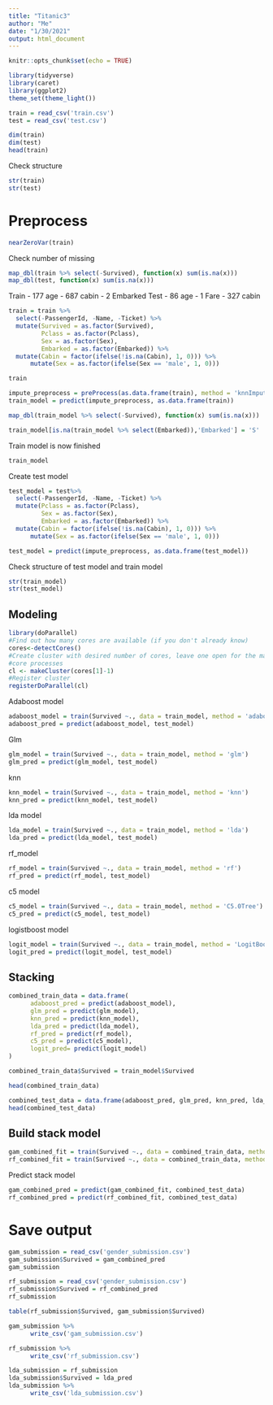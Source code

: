 ```yaml
---
title: "Titanic3"
author: "Me"
date: "1/30/2021"
output: html_document
---
```


```r
knitr::opts_chunk$set(echo = TRUE)
```

```r
library(tidyverse)
library(caret)
library(ggplot2)
theme_set(theme_light())
```


```r
train = read_csv('train.csv')
test = read_csv('test.csv')

dim(train)
dim(test)
head(train)
```

Check structure
```r
str(train)
str(test)
```


# Preprocess
```r
nearZeroVar(train)
```

Check number of missing
```r
map_dbl(train %>% select(-Survived), function(x) sum(is.na(x)))
map_dbl(test, function(x) sum(is.na(x)))
```

Train
- 177 age
- 687 cabin
- 2 Embarked
Test
- 86 age
- 1 Fare
- 327 cabin

```r
train = train %>%
  select(-PassengerId, -Name, -Ticket) %>%
  mutate(Survived = as.factor(Survived),
         Pclass = as.factor(Pclass),
         Sex = as.factor(Sex),
         Embarked = as.factor(Embarked)) %>%
  mutate(Cabin = factor(ifelse(!is.na(Cabin), 1, 0))) %>%
      mutate(Sex = as.factor(ifelse(Sex == 'male', 1, 0)))

train
```

```r
impute_preprocess = preProcess(as.data.frame(train), method = 'knnImpute')
train_model = predict(impute_preprocess, as.data.frame(train))
```

```r
map_dbl(train_model %>% select(-Survived), function(x) sum(is.na(x)))
```
```r
train_model[is.na(train_model %>% select(Embarked)),'Embarked'] = 'S'
```

Train model is now finished

```r
train_model
```

Create test model
```r
test_model = test%>%
  select(-PassengerId, -Name, -Ticket) %>%
  mutate(Pclass = as.factor(Pclass),
         Sex = as.factor(Sex),
         Embarked = as.factor(Embarked)) %>%
  mutate(Cabin = factor(ifelse(!is.na(Cabin), 1, 0))) %>%
      mutate(Sex = as.factor(ifelse(Sex == 'male', 1, 0)))
```

```r
test_model = predict(impute_preprocess, as.data.frame(test_model))
```

Check structure of test model and train model
```r
str(train_model)
str(test_model)
```

## Modeling

```r
library(doParallel)
#Find out how many cores are available (if you don't already know)
cores<-detectCores()
#Create cluster with desired number of cores, leave one open for the machine         
#core processes
cl <- makeCluster(cores[1]-1)
#Register cluster
registerDoParallel(cl)
```

Adaboost model
```r
adaboost_model = train(Survived ~., data = train_model, method = 'adaboost')
adaboost_pred = predict(adaboost_model, test_model)
```

Glm
```r
glm_model = train(Survived ~., data = train_model, method = 'glm')
glm_pred = predict(glm_model, test_model)
```

knn
```r
knn_model = train(Survived ~., data = train_model, method = 'knn')
knn_pred = predict(knn_model, test_model)
```

lda model
```r
lda_model = train(Survived ~., data = train_model, method = 'lda')
lda_pred = predict(lda_model, test_model)
```

rf_model
```r
rf_model = train(Survived ~., data = train_model, method = 'rf')
rf_pred = predict(rf_model, test_model)
```

c5 model
```r
c5_model = train(Survived ~., data = train_model, method = 'C5.0Tree')
c5_pred = predict(c5_model, test_model)
```

logistboost model
```r
logit_model = train(Survived ~., data = train_model, method = 'LogitBoost')
logit_pred = predict(logit_model, test_model)
```


## Stacking

```r
combined_train_data = data.frame(
      adaboost_pred = predict(adaboost_model),
      glm_pred = predict(glm_model),
      knn_pred = predict(knn_model),
      lda_pred = predict(lda_model),
      rf_pred = predict(rf_model),
      c5_pred = predict(c5_model),
      logit_pred= predict(logit_model)
)

combined_train_data$Survived = train_model$Survived

head(combined_train_data)
```


```r
combined_test_data = data.frame(adaboost_pred, glm_pred, knn_pred, lda_pred, rf_pred, c5_pred, logit_pred)
head(combined_test_data)
```

## Build stack model

```r
gam_combined_fit = train(Survived ~., data = combined_train_data, method = 'gam')
rf_combined_fit = train(Survived ~., data = combined_train_data, method = 'rf')
```

Predict stack model
```r
gam_combined_pred = predict(gam_combined_fit, combined_test_data)
rf_combined_pred = predict(rf_combined_fit, combined_test_data)
```

# Save output

```r
gam_submission = read_csv('gender_submission.csv')
gam_submission$Survived = gam_combined_pred
gam_submission
```
```r
rf_submission = read_csv('gender_submission.csv')
rf_submission$Survived = rf_combined_pred
rf_submission
```

```r
table(rf_submission$Survived, gam_submission$Survived)
```

```r
gam_submission %>%
      write_csv('gam_submission.csv')

rf_submission %>%
      write_csv('rf_submission.csv')
```



```r
lda_submission = rf_submission
lda_submission$Survived = lda_pred
lda_submission %>%
      write_csv('lda_submission.csv')
```










